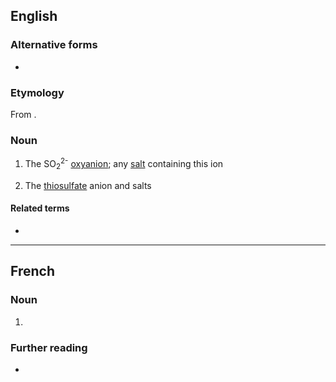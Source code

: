 ==English==
{{wikipedia}}

===Alternative forms===
* {{alter|en|hyposulphite}}

===Etymology===
From {{af|en|hypo-|sulfite}}.

===Noun===
{{en-noun}}

# {{lb|en|inorganic chemistry}} The SO<sub>2</sub><sup>2-</sup> [[oxyanion]]; any [[salt]] containing this ion
# {{lb|en|inorganic compound}} The [[thiosulfate]] anion and salts

====Related terms====
* {{l|en|hyposulfurous}}
----
==French==

===Noun===
{{fr-noun|m}}

# {{l|en|hyposulfite}}

===Further reading===
* {{R:TLFi}}